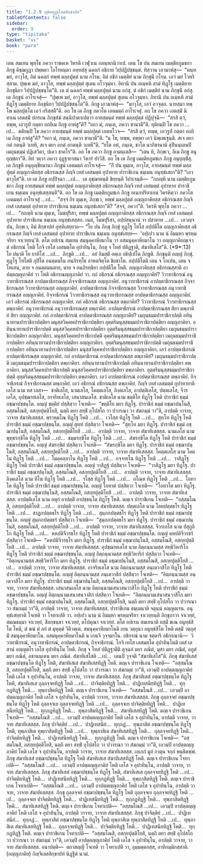 ```yaml
---
title: "1.2.9 ทุติยทุฏฺฐโทสสิกฺขาปท"
tableOfContents: false
sidebar:
  order: 9
type: "tipitaka"
basket: "vi"
book: "para"
---
```



<DynamicBreadcrumb />

<Division number="391" book="para" e="ch" v="1" p="255">

<Paragraph number="1626" book="para">
เตน สมเยน พุทฺโธ ภควา ราชคเห วิหรติ เวฬุวเน กลนฺทกนิวาเป. เตน โข ปน สมเยน เมตฺติยภูมชกา ภิกฺขู คิชฺฌกูฏา ปพฺพตา โอโรหนฺตา อทฺทสํสุ ฉคลกํ อชิกาย วิปฺปฏิปชฺชนฺตํ. ทิสฺวาน เอวมาหํสุ—  “หนฺท มยํ, อาวุโส, อิมํ ฉคลกํ ทพฺพํ มลฺลปุตฺตํ นาม กโรม. อิมํ อชิกํ เมตฺติยํ นาม ภิกฺขุนิํ กโรม. เอวํ มยํ โวหริสฺสาม. ปุพฺเพ มยํ, อาวุโส, ทพฺพํ มลฺลปุตฺตํ สุเตน อโวจุมฺหา. อิทานิ ปน อเมฺหหิ สามํ ทิฏฺโฐ เมตฺติยาย ภิกฺขุนิยา วิปฺปฏิปชฺชนฺโต”ติ. เต ตํ ฉคลกํ ทพฺพํ มลฺลปุตฺตํ นาม อกํสุ. ตํ อชิกํ เมตฺติยํ นาม ภิกฺขุนิํ อกํสุ. เต ภิกฺขูนํ อาโรเจสุํ—  “ปุพฺเพ มยํ, อาวุโส, ทพฺพํ มลฺลปุตฺตํ สุเตน อโวจุมฺหา. อิทานิ ปน อเมฺหหิ สามํ ทิฏฺโฐ เมตฺติยาย ภิกฺขุนิยา วิปฺปฏิปชฺชนฺโต”ติ. ภิกฺขู เอวมาหํสุ—  “มาวุโส, เอวํ อวจุตฺถ. นายสฺมา ทพฺโพ มลฺลปุตฺโต เอวํ กริสฺสตี”ติ.
</Paragraph>

<Paragraph number="1627" book="para">
อถ โข เต ภิกฺขู ภควโต เอตมตฺถํ อาโรเจสุํ. อถ โข ภควา เอตสฺมิํ นิทาเน เอตสฺมิํ ปกรเณ ภิกฺขุสํฆํ สนฺนิปาตาเปตฺวา อายสฺมนฺตํ ทพฺพํ มลฺลปุตฺตํ ปฏิปุจฺฉิ—  “สรสิ ตฺวํ, ทพฺพ, เอวรูปํ กตฺตา ยถยิเม ภิกฺขู อาหํสู”ติ? “ยถา มํ, ภนฺเต, ภควา ชานาตี”ติ. ทุติยมฺปิ โข ภควา …เป…  ตติยมฺปิ โข ภควา อายสฺมนฺตํ ทพฺพํ มลฺลปุตฺตํ เอตทโวจ—  “สรสิ ตฺวํ, ทพฺพ, เอวรูปํ กตฺตา ยถยิเม ภิกฺขู อาหํสู”ติ? “ยถา มํ, ภนฺเต, ภควา ชานาตี”ติ. “น โข, ทพฺพ, ทพฺพา เอวํ นิพฺเพเฐนฺติ. สเจ ตยา กตํ กตนฺติ วเทหิ, สเจ ตยา อกตํ อกตนฺติ วเทหี”ติ. “ยโต อหํ, ภนฺเต, ชาโต นาภิชานามิ สุปินนฺเตนปิ เมถุนธมฺมํ ปฏิเสวิตา, ปเคว ชาคโร”ติ. อถ โข ภควา ภิกฺขู อามนฺเตสิ—  “เตน หิ, ภิกฺขเว, อิเม ภิกฺขู อนุยุญฺชถา”ติ. อิทํ วตฺวา ภควา อุฏฺฐายาสนา วิหารํ ปาวิสิ.
</Paragraph>

<Paragraph number="1628" book="para">
อถ โข เต ภิกฺขู เมตฺติยภูมชเก ภิกฺขู อนุยุญฺชิํสุ. เต ภิกฺขูหิ อนุยุญฺชียมานา ภิกฺขูนํ เอตมตฺถํ อาโรเจสุํ—  “กิํ ปน ตุมฺเห, อาวุโส, อายสฺมนฺตํ ทพฺพํ มลฺลปุตฺตํ อญฺญภาคิยสฺส อธิกรณสฺส กิญฺจิ เทสํ เลสมตฺตํ อุปาทาย ปาราชิเกน ธมฺเมน อนุทฺธํเสถา”ติ? “เอวมาวุโส”ติ. เย เต ภิกฺขู อปฺปิจฺฉา …เป…  เต อุชฺฌายนฺติ ขิยฺยนฺติ วิปาเจนฺติ—  “กถญฺหิ นาม เมตฺติยภูมชกา ภิกฺขู อายสฺมนฺตํ ทพฺพํ มลฺลปุตฺตํ อญฺญภาคิยสฺส อธิกรณสฺส กิญฺจิ เทสํ เลสมตฺตํ อุปาทาย ปาราชิเกน ธมฺเมน อนุทฺธํเสสฺสนฺตี”ติ.
</Paragraph>

<Paragraph number="1629" book="para">
อถ โข เต ภิกฺขู เมตฺติยภูมชเก ภิกฺขู อเนกปริยาเยน วิครหิตฺวา ภควโต เอตมตฺถํ อาโรเจสุํ …เป…  “สจฺจํ กิร ตุมฺเห, ภิกฺขเว, ทพฺพํ มลฺลปุตฺตํ อญฺญภาคิยสฺส อธิกรณสฺส กิญฺจิ เทสํ เลสมตฺตํ อุปาทาย ปาราชิเกน ธมฺเมน อนุทฺธํเสถา”ติ? “สจฺจํ, ภควา”ติ. วิครหิ พุทฺโธ ภควา …เป…  “กถญฺหิ นาม ตุมฺเห, โมฆปุริสา, ทพฺพํ มลฺลปุตฺตํ อญฺญภาคิยสฺส อธิกรณสฺส กิญฺจิ เทสํ เลสมตฺตํ อุปาทาย ปาราชิเกน ธมฺเมน อนุทฺธํเสสฺสถ. เนตํ, โมฆปุริสา, อปฺปสนฺนานํ วา ปสาทาย …เป…  เอวญฺจ ปน, ภิกฺขเว, อิมํ สิกฺขาปทํ อุทฺทิเสยฺยาถ—
</Paragraph>

</Division>
<Division number="392" book="para" e="ch" v="1" p="256">

<Paragraph number="1630" book="para">
<Emphasis>“โย ปน ภิกฺขุ ภิกฺขุํ ทุฏฺโฐ โทโส อปฺปตีโต อญฺญภาคิยสฺส อธิกรณสฺส กิญฺจิ เทสํ เลสมตฺตํ อุปาทาย ปาราชิเกน ธมฺเมน อนุทฺธํเสยฺย—  ‘อปฺเปว นาม นํ อิมมฺหา พฺรหฺมจริยา จาเวยฺยนฺ’ติ. ตโต อปเรน สมเยน สมนุคฺคาหียมาโน วา อสมนุคฺคาหียมาโน วา อญฺญภาคิยญฺเจว ตํ อธิกรณํ โหติ โกจิ เทโส เลสมตฺโต อุปาทินฺโน, ภิกฺขุ จ โทสํ ปติฏฺฐาติ, สํฆาทิเสโส”</Emphasis>ติ. (*9*:<Emphasis>13</Emphasis>)
</Paragraph>

</Division>
<Division number="393" book="para" e="ch" v="1" p="257">

<Paragraph number="1631" book="para">
<Emphasis>โย ปนา</Emphasis>ติ โย ยาทิโส …เป…  <Emphasis>ภิกฺขู</Emphasis>ติ …เป…  อยํ อิมสฺมิํ อตฺเถ อธิปฺเปโต ภิกฺขูติ.
</Paragraph>

<Paragraph number="1632" book="para">
<Emphasis>ภิกฺขุนฺ</Emphasis>ติ อญฺญํ ภิกฺขุํ.
</Paragraph>

<Paragraph number="1633" book="para">
<Emphasis>ทุฏฺโฐ โทโส</Emphasis>ติ กุปิโต อนตฺตมโน อนภิรทฺโธ อาหตจิตฺโต ขิลชาโต.
</Paragraph>

<Paragraph number="1634" book="para">
<Emphasis>อปฺปตีโต</Emphasis>ติ เตน จ โกเปน, เตน จ โทเสน, ตาย จ อนตฺตมนตาย, ตาย จ อนภิรทฺธิยา อปฺปตีโต โหติ.
</Paragraph>

<Paragraph number="1635" book="para">
<Emphasis>อญฺญภาคิยสฺส อธิกรณสฺสา</Emphasis>ติ อาปตฺตญฺญภาคิยํ วา โหติ อธิกรณญฺญภาคิยํ วา. กถํ อธิกรณํ อธิกรณสฺส อญฺญภาคิยํ? วิวาทาธิกรณํ อนุวาทาธิกรณสฺส อาปตฺตาธิกรณสฺส กิจฺจาธิกรณสฺส อญฺญภาคิยํ. อนุวาทาธิกรณํ อาปตฺตาธิกรณสฺส กิจฺจาธิกรณสฺส วิวาทาธิกรณสฺส อญฺญภาคิยํ. อาปตฺตาธิกรณํ กิจฺจาธิกรณสฺส วิวาทาธิกรณสฺส อนุวาทาธิกรณสฺส อญฺญภาคิยํ. กิจฺจาธิกรณํ วิวาทาธิกรณสฺส อนุวาทาธิกรณสฺส อาปตฺตาธิกรณสฺส อญฺญภาคิยํ. เอวํ อธิกรณํ อธิกรณสฺส อญฺญภาคิยํ.
</Paragraph>

<Paragraph number="1636" book="para">
กถํ อธิกรณํ อธิกรณสฺส ตพฺภาคิยํ? วิวาทาธิกรณํ วิวาทาธิกรณสฺส ตพฺภาคิยํ. อนุวาทาธิกรณํ อนุวาทาธิกรณสฺส ตพฺภาคิยํ. อาปตฺตาธิกรณํ อาปตฺตาธิกรณสฺส สิยา ตพฺภาคิยํ สิยา อญฺญภาคิยํ.
</Paragraph>

<Paragraph number="1637" book="para">
กถํ อาปตฺตาธิกรณํ อาปตฺตาธิกรณสฺส อญฺญภาคิยํ? เมถุนธมฺมปาราชิกาปตฺติ อทินฺนาทานปาราชิกาปตฺติยา มนุสฺสวิคฺคหปาราชิกาปตฺติยา อุตฺตริมนุสฺสธมฺมปาราชิกาปตฺติยา อญฺญภาคิยา. อทินฺนาทานปาราชิกาปตฺติ มนุสฺสวิคฺคหปาราชิกาปตฺติยา อุตฺตริมนุสฺสธมฺมปาราชิกาปตฺติยา เมถุนธมฺมปาราชิกาปตฺติยา อญฺญภาคิยา. มนุสฺสวิคฺคหปาราชิกาปตฺติ อุตฺตริมนุสฺสธมฺมปาราชิกาปตฺติยา เมถุนธมฺมปาราชิกาปตฺติยา อทินฺนาทานปาราชิกาปตฺติยา อญฺญภาคิยา. อุตฺตริมนุสฺสธมฺมปาราชิกาปตฺติ เมถุนธมฺมปาราชิกาปตฺติยา อทินฺนาทานปาราชิกาปตฺติยา มนุสฺสวิคฺคหปาราชิกาปตฺติยา อญฺญภาคิยา. เอวํ อาปตฺตาธิกรณํ อาปตฺตาธิกรณสฺส อญฺญภาคิยํ.
</Paragraph>

<Paragraph number="1638" book="para">
กถํ อาปตฺตาธิกรณํ อาปตฺตาธิกรณสฺส ตพฺภาคิยํ? เมถุนธมฺมปาราชิกาปตฺติ เมถุนธมฺมปาราชิกาปตฺติยา ตพฺภาคิยา. อทินฺนาทานปาราชิกาปตฺติ อทินฺนาทานปาราชิกาปตฺติยา ตพฺภาคิยา. มนุสฺสวิคฺคหปาราชิกาปตฺติ มนุสฺสวิคฺคหปาราชิกาปตฺติยา ตพฺภาคิยา. อุตฺตริมนุสฺสธมฺมปาราชิกาปตฺติ อุตฺตริมนุสฺสธมฺมปาราชิกาปตฺติยา ตพฺภาคิยา. เอวํ อาปตฺตาธิกรณํ อาปตฺตาธิกรณสฺส ตพฺภาคิยํ.
</Paragraph>

<Paragraph number="1639" book="para">
กิจฺจาธิกรณํ กิจฺจาธิกรณสฺส ตพฺภาคิยํ. เอวํ อธิกรณํ อธิกรณสฺส ตพฺภาคิยํ.
</Paragraph>

</Division>
<Division number="394" book="para" e="ch" v="1" p="258">

<Paragraph number="1640" book="para">
<Emphasis>กิญฺจิ เทสํ เลสมตฺตํ อุปาทายา</Emphasis>ติ เลโส นาม ทส เลสา—  ชาติเลโส, นามเลโส, โคตฺตเลโส, ลิงฺคเลโส, อาปตฺติเลโส, ปตฺตเลโส, จีวรเลโส, อุปชฺฌายเลโส, อาจริยเลโส, เสนาสนเลโส.
</Paragraph>

</Division>
<Division number="395" book="para" e="ch" v="1" p="258">

<Paragraph number="1641" book="para">
<Emphasis>ชาติเลโส</Emphasis> นาม ขตฺติโย ทิฏฺโฐ โหติ ปาราชิกํ ธมฺมํ อชฺฌาปชฺชนฺโต. อญฺญํ ขตฺติยํ ปสฺสิตฺวา โจเทติ—  “ขตฺติโย มยา ทิฏฺโฐ. ปาราชิกํ ธมฺมํ อชฺฌาปนฺโนสิ, อสฺสมโณสิ, อสกฺยปุตฺติโยสิ, นตฺถิ ตยา สทฺธิํ อุโปสโถ วา ปวารณา วา สํฆกมฺมํ วา”ติ, อาปตฺติ วาจาย, วาจาย สํฆาทิเสสสฺส.
</Paragraph>

<Paragraph number="1642" book="para">
พฺราหฺมโณ ทิฏฺโฐ โหติ …เป…  เวโสฺส ทิฏฺโฐ โหติ …เป…  สุทฺโท ทิฏฺโฐ โหติ ปาราชิกํ ธมฺมํ อชฺฌาปชฺชนฺโต. อญฺญํ สุทฺทํ ปสฺสิตฺวา โจเทติ—  “สุทฺโท มยา ทิฏฺโฐ. ปาราชิกํ ธมฺมํ อชฺฌาปนฺโนสิ, อสฺสมโณสิ, อสกฺยปุตฺติโยสิ …เป…  อาปตฺติ วาจาย, วาจาย สํฆาทิเสสสฺส.
</Paragraph>

</Division>
<Division number="396" book="para" e="ch" v="1" p="258">

<Paragraph number="1643" book="para">
<Emphasis>นามเลโส</Emphasis> นาม พุทฺธรกฺขิโต ทิฏฺโฐ โหติ …เป…  ธมฺมรกฺขิโต ทิฏฺโฐ โหติ …เป…  สํฆรกฺขิโต ทิฏฺโฐ โหติ ปาราชิกํ ธมฺมํ อชฺฌาปชฺชนฺโต. อญฺญํ สํฆรกฺขิตํ ปสฺสิตฺวา โจเทติ—  “สํฆรกฺขิโต มยา ทิฏฺโฐ. ปาราชิกํ ธมฺมํ อชฺฌาปนฺโนสิ, อสฺสมโณสิ, อสกฺยปุตฺติโยสิ …เป…  อาปตฺติ วาจาย, วาจาย สํฆาทิเสสสฺส.
</Paragraph>

</Division>
<Division number="397" book="para" e="ch" v="1" p="259">

<Paragraph number="1644" book="para">
<Emphasis>โคตฺตเลโส</Emphasis> นาม โคตโม ทิฏฺโฐ โหติ …เป…  โมคฺคลฺลาโน ทิฏฺโฐ โหติ …เป…  กจฺจายโน ทิฏฺโฐ โหติ …เป…  วาสิฏฺโฐ ทิฏฺโฐ โหติ ปาราชิกํ ธมฺมํ อชฺฌาปชฺชนฺโต. อญฺญํ วาสิฏฺฐํ ปสฺสิตฺวา โจเทติ—  “วาสิฏฺโฐ มยา ทิฏฺโฐ. ปาราชิกํ ธมฺมํ อชฺฌาปนฺโนสิ, อสฺสมโณสิ, อสกฺยปุตฺติโยสิ …เป…  อาปตฺติ วาจาย, วาจาย สํฆาทิเสสสฺส.
</Paragraph>

</Division>
<Division number="398" book="para" e="ch" v="1" p="259">

<Paragraph number="1645" book="para">
<Emphasis>ลิงฺคเลโส</Emphasis> นาม ทีโฆ ทิฏฺโฐ โหติ …เป…  รโสฺส ทิฏฺโฐ โหติ …เป…  กโณฺห ทิฏฺโฐ โหติ …เป…  โอทาโต ทิฏฺโฐ โหติ ปาราชิกํ ธมฺมํ อชฺฌาปชฺชนฺโต. อญฺญํ โอทาตํ ปสฺสิตฺวา โจเทติ—  “โอทาโต มยา ทิฏฺโฐ. ปาราชิกํ ธมฺมํ อชฺฌาปนฺโนสิ, อสฺสมโณสิ, อสกฺยปุตฺติโยสิ …เป…  อาปตฺติ วาจาย, วาจาย สํฆาทิเสสสฺส.
</Paragraph>

</Division>
<Division number="399" book="para" e="ch" v="1" p="259">

<Paragraph number="1646" book="para">
<Emphasis>อาปตฺติเลโส</Emphasis> นาม ลหุกํ อาปตฺติํ อาปชฺชนฺโต ทิฏฺโฐ โหติ. ตญฺเจ ปาราชิเกน โจเทติ—  “อสฺสมโณสิ, อสกฺยปุตฺติโยสิ …เป…  อาปตฺติ วาจาย, วาจาย สํฆาทิเสสสฺส.
</Paragraph>

</Division>
<Division number="400" book="para" e="ch" v="1" p="259">

<Paragraph number="1647" book="para">
<Emphasis>ปตฺตเลโส</Emphasis> นาม โลหปตฺตธโร ทิฏฺโฐ โหติ …เป…  สาฏกปตฺตธโร ทิฏฺโฐ โหติ …เป…  สุมฺภกปตฺตธโร ทิฏฺโฐ โหติ ปาราชิกํ ธมฺมํ อชฺฌาปชฺชนฺโต. อญฺญํ สุมฺภกปตฺตธรํ ปสฺสิตฺวา โจเทติ—  “สุมฺภกปตฺตธโร มยา ทิฏฺโฐ. ปาราชิกํ ธมฺมํ อชฺฌาปนฺโนสิ, อสฺสมโณสิ, อสกฺยปุตฺติโยสิ …เป…  อาปตฺติ วาจาย, วาจาย สํฆาทิเสสสฺส.
</Paragraph>

</Division>
<Division number="401" book="para" e="ch" v="1" p="259">

<Paragraph number="1648" book="para">
<Emphasis>จีวรเลโส</Emphasis> นาม ปํสุกูลิโก ทิฏฺโฐ โหติ …เป…  คหปติจีวรธโร ทิฏฺโฐ โหติ ปาราชิกํ ธมฺมํ อชฺฌาปชฺชนฺโต. อญฺญํ คหปติจีวรธรํ ปสฺสิตฺวา โจเทติ—  “คหปติจีวรธโร มยา ทิฏฺโฐ. ปาราชิกํ ธมฺมํ อชฺฌาปนฺโนสิ, อสฺสมโณสิ, อสกฺยปุตฺติโยสิ …เป…  อาปตฺติ วาจาย, วาจาย สํฆาทิเสสสฺส.
</Paragraph>

</Division>
<Division number="402" book="para" e="ch" v="1" p="260">

<Paragraph number="1649" book="para">
<Emphasis>อุปชฺฌายเลโส</Emphasis> นาม อิตฺถนฺนามสฺส สทฺธิวิหาริโก ทิฏฺโฐ โหติ ปาราชิกํ ธมฺมํ อชฺฌาปชฺชนฺโต. อญฺญํ อิตฺถนฺนามสฺส สทฺธิวิหาริกํ ปสฺสิตฺวา โจเทติ—  “อิตฺถนฺนามสฺส สทฺธิวิหาริโก มยา ทิฏฺโฐ. ปาราชิกํ ธมฺมํ อชฺฌาปนฺโนสิ, อสฺสมโณสิ, อสกฺยปุตฺติโยสิ …เป…  อาปตฺติ วาจาย, วาจาย สํฆาทิเสสสฺส.
</Paragraph>

</Division>
<Division number="403" book="para" e="ch" v="1" p="260">

<Paragraph number="1650" book="para">
<Emphasis>อาจริยเลโส</Emphasis> นาม อิตฺถนฺนามสฺส อนฺเตวาสิโก ทิฏฺโฐ โหติ ปาราชิกํ ธมฺมํ อชฺฌาปชฺชนฺโต. อญฺญํ อิตฺถนฺนามสฺส อนฺเตวาสิกํ ปสฺสิตฺวา โจเทติ—  “อิตฺถนฺนามสฺส อนฺเตวาสิโก มยา ทิฏฺโฐ. ปาราชิกํ ธมฺมํ อชฺฌาปนฺโนสิ, อสฺสมโณสิ, อสกฺยปุตฺติโยสิ …เป…  อาปตฺติ วาจาย, วาจาย สํฆาทิเสสสฺส.
</Paragraph>

</Division>
<Division number="404" book="para" e="ch" v="1" p="260">

<Paragraph number="1651" book="para">
<Emphasis>เสนาสนเลโส</Emphasis> นาม อิตฺถนฺนามเสนาสนวาสิโก ทิฏฺโฐ โหติ ปาราชิกํ ธมฺมํ อชฺฌาปชฺชนฺโต. อญฺญํ อิตฺถนฺนามเสนาสนวาสิกํ ปสฺสิตฺวา โจเทติ—  “อิตฺถนฺนามเสนาสนวาสิโก มยา ทิฏฺโฐ. ปาราชิกํ ธมฺมํ อชฺฌาปนฺโนสิ, อสฺสมโณสิ, อสกฺยปุตฺติโยสิ, นตฺถิ ตยา สทฺธิํ อุโปสโถ วา ปวารณา วา สํฆกมฺมํ วา”ติ, อาปตฺติ วาจาย, วาจาย สํฆาทิเสสสฺส.
</Paragraph>

</Division>
<Division number="405" book="para" e="ch" v="1" p="260">

<Paragraph number="1652" book="para">
<Emphasis>ปาราชิเกน ธมฺเมนา</Emphasis>ติ จตุนฺนํ อญฺญตเรน.
</Paragraph>

<Paragraph number="1653" book="para">
<Emphasis>อนุทฺธํเสยฺยา</Emphasis>ติ โจเทติ วา โจทาเปติ วา.
</Paragraph>

<Paragraph number="1654" book="para">
<Emphasis>อปฺเปว นาม นํ อิมมฺหา พฺรหฺมจริยา จาเวยฺยนฺ</Emphasis>ติ ภิกฺขุภาวา จาเวยฺยํ, สมณธมฺมา จาเวยฺยํ, สีลกฺขนฺธา จาเวยฺยํ, ตโปคุณา จาเวยฺยํ.
</Paragraph>

<Paragraph number="1655" book="para">
<Emphasis>ตโต อปเรน สมเยนา</Emphasis>ติ ยสฺมิํ ขเณ อนุทฺธํสิโต โหติ, ตํ ขณํ ตํ ลยํ ตํ มุหุตฺตํ วีติวตฺเต.
</Paragraph>

<Paragraph number="1656" book="para">
<Emphasis>สมนุคฺคาหียมาโน</Emphasis>ติ เยน วตฺถุนา อนุทฺธํสิโต โหติ ตสฺมิํ วตฺถุสฺมิํ สมนุคฺคาหียมาโน.
</Paragraph>

<Paragraph number="1657" book="para">
<Emphasis>อสมนุคฺคาหียมาโน</Emphasis>ติ น เกนจิ วุจฺจมาโน.
</Paragraph>

<Paragraph number="1658" book="para">
<Emphasis>อธิกรณํ</Emphasis> นาม จตฺตาริ อธิกรณานิ—  วิวาทาธิกรณํ, อนุวาทาธิกรณํ, อาปตฺตาธิกรณํ, กิจฺจาธิกรณํ.
</Paragraph>

<Paragraph number="1659" book="para">
<Emphasis>โกจิ เทโส เลสมตฺโต อุปาทินฺโน</Emphasis>ติ เตสํ เลสานํ อญฺญตโร เลโส อุปาทินฺโน โหติ.
</Paragraph>

<Paragraph number="1660" book="para">
<Emphasis>ภิกฺขุ จ โทสํ ปติฏฺฐาตี</Emphasis>ติ ตุจฺฉกํ มยา ภณิตํ, มุสา มยา ภณิตํ, อภูตํ มยา ภณิตํ, อชานนฺเตน มยา ภณิตํ.
</Paragraph>

<Paragraph number="1661" book="para">
<Emphasis>สํฆาทิเสโส</Emphasis>ติ …เป…  เตนปิ วุจฺจติ “สํฆาทิเสโส”ติ.
</Paragraph>

</Division>
<Division number="406" book="para" e="ch" v="1" p="261">

<Paragraph number="1662" book="para">
ภิกฺขุ สํฆาทิเสสํ อชฺฌาปชฺชนฺโต ทิฏฺโฐ โหติ, สํฆาทิเสเส สํฆาทิเสสทิฏฺฐิ โหติ. ตญฺเจ ปาราชิเกน โจเทติ—  “อสฺสมโณสิ, อสกฺยปุตฺติโยสิ, นตฺถิ ตยา สทฺธิํ อุโปสโถ วา ปวารณา วา สํฆกมฺมํ วา”ติ, เอวมฺปิ อาปตฺตญฺญภาคิยํ โหติ เลโส จ อุปาทินฺโน, อาปตฺติ วาจาย, วาจาย สํฆาทิเสสสฺส.
</Paragraph>

<Paragraph number="1663" book="para">
ภิกฺขุ สํฆาทิเสสํ อชฺฌาปชฺชนฺโต ทิฏฺโฐ โหติ, สํฆาทิเสเส ถุลฺลจฺจยทิฏฺฐิ โหติ …เป…  ปาจิตฺติยทิฏฺฐิ โหติ…  ปาฏิเทสนียทิฏฺฐิ โหติ…  ทุกฺกฏทิฏฺฐิ โหติ…  ทุพฺภาสิตทิฏฺฐิ โหติ. ตญฺเจ ปาราชิเกน โจเทติ—  “อสฺสมโณสิ …เป…  เอวมฺปิ อาปตฺตญฺญภาคิยํ โหติ เลโส จ อุปาทินฺโน, อาปตฺติ วาจาย, วาจาย สํฆาทิเสสสฺส.
</Paragraph>

<Paragraph number="1664" book="para">
ภิกฺขุ ถุลฺลจฺจยํ อชฺฌาปชฺชนฺโต ทิฏฺโฐ โหติ ถุลฺลจฺจเย ถุลฺลจฺจยทิฏฺฐิ โหติ …เป…  ถุลฺลจฺจเย ปาจิตฺติยทิฏฺฐิ โหติ…  ปาฏิเทสนียทิฏฺฐิ โหติ…  ทุกฺกฏทิฏฺฐิ โหติ…  ทุพฺภาสิตทิฏฺฐิ โหติ…  สํฆาทิเสสทิฏฺฐิ โหติ. ตญฺเจ ปาราชิเกน โจเทติ—  “อสฺสมโณสิ …เป…  เอวมฺปิ อาปตฺตญฺญภาคิยํ โหติ เลโส จ อุปาทินฺโน, อาปตฺติ วาจาย, วาจาย สํฆาทิเสสสฺส.
</Paragraph>

<Paragraph number="1665" book="para">
ภิกฺขุ ปาจิตฺติยํ …เป…  ปาฏิเทสนียํ…  ทุกฺกฏํ…  ทุพฺภาสิตํ อชฺฌาปชฺชนฺโต ทิฏฺโฐ โหติ, ทุพฺภาสิเต ทุพฺภาสิตทิฏฺฐิ โหติ …เป…  ทุพฺภาสิเต สํฆาทิเสสทิฏฺฐิ โหติ…  ถุลฺลจฺจยทิฏฺฐิ โหติ…  ปาจิตฺติยทิฏฺฐิ โหติ…  ปาฏิเทสนียทิฏฺฐิ โหติ…  ทุกฺกฏทิฏฺฐิ โหติ. ตญฺเจ ปาราชิเกน โจเทติ—  “อสฺสมโณสิ, อสกฺยปุตฺติโยสิ, นตฺถิ ตยา สทฺธิํ อุโปสโถ วา ปวารณา วา สํฆกมฺมํ วา”ติ, เอวมฺปิ อาปตฺตญฺญภาคิยํ โหติ เลโส จ อุปาทินฺโน, อาปตฺติ วาจาย, วาจาย สํฆาทิเสสสฺส.

</Paragraph>
</Division>

<Paragraph number="1666" type="center" book="para">
เอเกกํ มูลํ กาตุน จกฺกํ พนฺธิตพฺพํ.


</Paragraph>

<Division number="407" book="para" e="ch" v="1" p="262">

<Paragraph number="1667" book="para">
ภิกฺขุ สํฆาทิเสสํ อชฺฌาปชฺชนฺโต ทิฏฺโฐ โหติ สํฆาทิเสเส สํฆาทิเสสทิฏฺฐิ โหติ. ตญฺเจ ปาราชิเกน โจทาเปติ—  “อสฺสมโณสิ …เป…  เอวมฺปิ อาปตฺตญฺญภาคิยํ โหติ เลโส จ อุปาทินฺโน, อาปตฺติ วาจาย, วาจาย สํฆาทิเสสสฺส.
</Paragraph>

<Paragraph number="1668" book="para">
ภิกฺขุ สํฆาทิเสสํ อชฺฌาปชฺชนฺโต ทิฏฺโฐ โหติ, สํฆาทิเสเส ถุลฺลจฺจยทิฏฺฐิ โหติ …เป…  ปาจิตฺติยทิฏฺฐิ โหติ…  ปาฏิเทสนียทิฏฺฐิ โหติ…  ทุกฺกฏทิฏฺฐิ โหติ…  ทุพฺภาสิตทิฏฺฐิ โหติ. ตญฺเจ ปาราชิเกน โจทาเปติ—  “อสฺสมโณสิ …เป…  เอวมฺปิ อาปตฺตญฺญภาคิยํ โหติ เลโส จ อุปาทินฺโน, อาปตฺติ วาจาย, วาจาย สํฆาทิเสสสฺส.
</Paragraph>

<Paragraph number="1669" book="para">
ภิกฺขุ ถุลฺลจฺจยํ อชฺฌาปชฺชนฺโต ทิฏฺโฐ โหติ ถุลฺลจฺจเย ถุลฺลจฺจยทิฏฺฐิ โหติ …เป…  ถุลฺลจฺจเย ปาจิตฺติยทิฏฺฐิ โหติ…  ปาฏิเทสนียทิฏฺฐิ โหติ…  ทุกฺกฏทิฏฺฐิ โหติ…  ทุพฺภาสิตทิฏฺฐิ โหติ…  สํฆาทิเสสทิฏฺฐิ โหติ. ตญฺเจ ปาราชิเกน โจทาเปติ—  “อสฺสมโณสิ …เป…  เอวมฺปิ อาปตฺตญฺญภาคิยํ โหติ เลโส จ อุปาทินฺโน, อาปตฺติ วาจาย, วาจาย สํฆาทิเสสสฺส.
</Paragraph>

<Paragraph number="1670" book="para">
ภิกฺขุ ปาจิตฺติยํ …เป…  ปาฏิเทสนียํ…  ทุกฺกฏํ…  ทุพฺภาสิตํ อชฺฌาปชฺชนฺโต ทิฏฺโฐ โหติ ทุพฺภาสิเต ทุพฺภาสิตทิฏฺฐิ โหติ …เป…  ทุพฺภาสิเต สํฆาทิเสสทิฏฺฐิ โหติ…  ถุลฺลจฺจยทิฏฺฐิ โหติ…  ปาจิตฺติยทิฏฺฐิ โหติ…  ปาฏิเทสนียทิฏฺฐิ โหติ…  ทุกฺกฏทิฏฺฐิ โหติ. ตญฺเจ ปาราชิเกน โจทาเปติ—  “อสฺสมโณสิ, อสกฺยปุตฺติโยสิ, นตฺถิ ตยา สทฺธิํ อุโปสโถ วา ปวารณา วา สํฆกมฺมํ วา”ติ, เอวมฺปิ อาปตฺตญฺญภาคิยํ โหติ เลโส จ อุปาทินฺโน, อาปตฺติ วาจาย, วาจาย สํฆาทิเสสสฺส.
</Paragraph>

</Division>
<Division number="408" book="para" e="ch" v="1" p="262">

<Paragraph number="1671" book="para">
อนาปตฺติ—  ตถาสญฺญี โจเทติ วา โจทาเปติ วา, อุมฺมตฺตกสฺส, อาทิกมฺมิกสฺสาติ.

</Paragraph>
</Division>

<Paragraph number="1672" type="center" book="para">
(อญฺญภาคิย) กิญฺจิเลสสิกฺขาปทํ นิฏฺฐิตํ นวมํ.
</Paragraph>